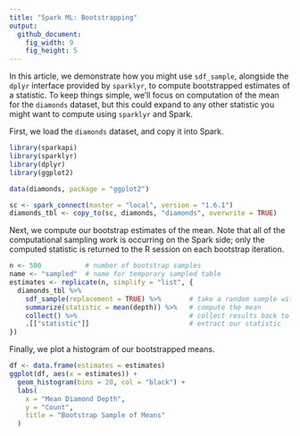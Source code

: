 ```yaml
---
title: "Spark ML: Bootstrapping"
output:
  github_document:
    fig_width: 9
    fig_height: 5
---
```


In this article, we demonstrate how you might use `sdf_sample`, alongside the `dplyr` interface provided by `sparklyr`, to compute bootstrapped estimates of a statistic. To keep things simple, we'll focus on computation of the mean for the `diamonds` dataset, but this could expand to any other statistic you might want to compute using `sparklyr` and Spark.

First, we load the `diamonds` dataset, and copy it into Spark.

```r
library(sparkapi)
library(sparklyr)
library(dplyr)
library(ggplot2)

data(diamonds, package = "ggplot2")

sc <- spark_connect(master = "local", version = "1.6.1")
diamonds_tbl <- copy_to(sc, diamonds, "diamonds", overwrite = TRUE)
```

Next, we compute our bootstrap estimates of the mean. Note that all of the computational sampling work is occurring on the Spark side; only the computed statistic is returned to the R session on each bootstrap iteration.

```r
n <- 500           # number of bootstrap samples
name <- "sampled"  # name for temporary sampled table
estimates <- replicate(n, simplify = "list", {
  diamonds_tbl %>%
    sdf_sample(replacement = TRUE) %>%       # take a random sample with replacement
    summarize(statistic = mean(depth)) %>%   # compute the mean
    collect() %>%                            # collect results back to R
    .[["statistic"]]                         # extract our statistic
})
```

Finally, we plot a histogram of our bootstrapped means.

```r
df <- data.frame(estimates = estimates)
ggplot(df, aes(x = estimates)) +
  geom_histogram(bins = 20, col = "black") +
  labs(
    x = "Mean Diamond Depth",
    y = "Count",
    title = "Bootstrap Sample of Means"
  )
```

